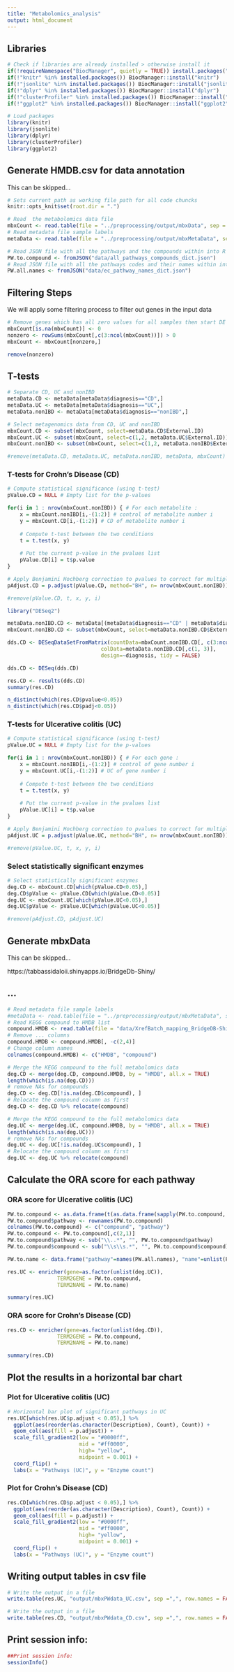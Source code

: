 ```yaml
---
title: "Metabolomics_analysis"
output: html_document
---
```


## Libraries

```r
# Check if libraries are already installed > otherwise install it
if(!requireNamespace("BiocManager", quietly = TRUE)) install.packages("BiocManager",repos = "http://cran.us.r-project.org")
if(!"knitr" %in% installed.packages()) BiocManager::install("knitr")
if(!"jsonlite" %in% installed.packages()) BiocManager::install("jsonlite")
if(!"dplyr" %in% installed.packages()) BiocManager::install("dplyr")
if(!"clusterProfiler" %in% installed.packages()) BiocManager::install("clusterProfiler")
if(!"ggplot2" %in% installed.packages()) BiocManager::install("ggplot2")

# Load packages
library(knitr)
library(jsonlite)
library(dplyr)
library(clusterProfiler)
library(ggplot2)
```

## Generate HMDB.csv for data annotation

This can be skipped...

```r
# Sets current path as working file path for all code chuncks
knitr::opts_knit$set(root.dir = ".")

# Read  the metabolomics data file
mbxCount <- read.table(file = "../preprocessing/output/mbxData", sep = '\t', header = TRUE)
# Read metadata file sample labels
metaData <- read.table(file = "../preprocessing/output/mbxMetaData", sep = '\t', stringsAsFactors = TRUE, header = TRUE)

# Read JSON file with all the pathways and the compounds within into R object
PW.to.compound <- fromJSON("data/all_pathways_compounds_dict.json")
# Read JSON file with all the pathways codes and their names within into R object
PW.all.names <- fromJSON("data/ec_pathway_names_dict.json")

```
## Filtering Steps

We will apply some filtering process to filter out genes in the input data

```r
# Remove genes which has all zero values for all samples then start DE analysis
mbxCount[is.na(mbxCount)] <- 0
nonzero <- rowSums(mbxCount[,c(3:ncol(mbxCount))]) > 0
mbxCount <- mbxCount[nonzero,]

remove(nonzero)
```

## T-tests

```r
# Separate CD, UC and nonIBD
metaData.CD <- metaData[metaData$diagnosis=="CD",]
metaData.UC <- metaData[metaData$diagnosis=="UC",]
metaData.nonIBD <- metaData[metaData$diagnosis=="nonIBD",]

# Select metagenomics data from CD, UC and nonIBD
mbxCount.CD <- subset(mbxCount, select=metaData.CD$External.ID)
mbxCount.UC <- subset(mbxCount, select=c(1,2, metaData.UC$External.ID))
mbxCount.nonIBD <- subset(mbxCount, select=c(1,2, metaData.nonIBD$External.ID))

#remove(metaData.CD, metaData.UC, metaData.nonIBD, metaData, mbxCount)
```

### T-tests for Crohn's Disease (CD)

```r
# Compute statistical significance (using t-test)
pValue.CD = NULL # Empty list for the p-values

for(i in 1 : nrow(mbxCount.nonIBD)) { # For each metabolite : 
	x = mbxCount.nonIBD[i,-(1:2)] # control of metabolite number i
	y = mbxCount.CD[i,-(1:2)] # CD of metabolite number i
	
	# Compute t-test between the two conditions
	t = t.test(x, y)
	
	# Put the current p-value in the pvalues list
	pValue.CD[i] = t$p.value
}

# Apply Benjamini Hochberg correction to pvalues to correct for multiple testing
pAdjust.CD = p.adjust(pValue.CD, method="BH", n= nrow(mbxCount.nonIBD))

#remove(pValue.CD, t, x, y, i)
```

```r
library("DESeq2")

metaData.nonIBD.CD <- metaData[(metaData$diagnosis=="CD" | metaData$diagnosis=="nonIBD"),]
mbxCount.nonIBD.CD <- subset(mbxCount, select=metaData.nonIBD.CD$External.ID)

dds.CD <- DESeqDataSetFromMatrix(countData=mbxCount.nonIBD.CD[, c(3:ncol(mbxCount.nonIBD.CD))], 
                              colData=metaData.nonIBD.CD[,c(1, 3)], 
                              design=~diagnosis, tidy = FALSE)

dds.CD <- DESeq(dds.CD)

res.CD <- results(dds.CD)
summary(res.CD)

n_distinct(which(res.CD$pvalue<0.05))
n_distinct(which(res.CD$padj<0.05))
```


### T-tests for Ulcerative colitis (UC)

```r
# Compute statistical significance (using t-test)
pValue.UC = NULL # Empty list for the p-values

for(i in 1 : nrow(mbxCount.nonIBD)) { # For each gene : 
	x = mbxCount.nonIBD[i,-(1:2)] # control of gene number i
	y = mbxCount.UC[i,-(1:2)] # UC of gene number i
	
	# Compute t-test between the two conditions
	t = t.test(x, y)
	
	# Put the current p-value in the pvalues list
	pValue.UC[i] = t$p.value
}

# Apply Benjamini Hochberg correction to pvalues to correct for multiple testing
pAdjust.UC = p.adjust(pValue.UC, method="BH", n= nrow(mbxCount.nonIBD))

#remove(pValue.UC, t, x, y, i)
```


### Select statistically significant enzymes

```r
# Select statistically significant enzymes
deg.CD <- mbxCount.CD[which(pValue.CD<0.05),]
deg.CD$pValue <- pValue.CD[which(pValue.CD<0.05)]
deg.UC <- mbxCount.UC[which(pValue.UC<0.05),]
deg.UC$pValue <- pValue.UC[which(pValue.UC<0.05)]

#remove(pAdjust.CD, pAdjust.UC)
```

## Generate mbxData

This can be skipped...

https://tabbassidaloii.shinyapps.io/BridgeDb-Shiny/


## ...

```r
# Read metadata file sample labels
#metaData <- read.table(file = "../preprocessing/output/mbxMetaData", sep = '\t', stringsAsFactors = TRUE, header = TRUE)
# Read KEGG compound to HMDB list
compound.HMDB <- read.table(file = "data/XrefBatch_mapping_BridgeDB-Shiny.csv", sep = ',', header = TRUE)
# Remove ... columns
compound.HMDB <- compound.HMDB[, -c(2,4)]
# Change column names
colnames(compound.HMDB) <- c("HMDB", "compound")
```

```r
# Merge the KEGG compound to the full metabolomics data
deg.CD <- merge(deg.CD, compound.HMDB, by = "HMDB", all.x = TRUE)
length(which(is.na(deg.CD)))
# remove NAs for compounds
deg.CD <- deg.CD[!is.na(deg.CD$compound), ]
# Relocate the compound column as first
deg.CD <- deg.CD %>% relocate(compound)

# Merge the KEGG compound to the full metabolomics data
deg.UC <- merge(deg.UC, compound.HMDB, by = "HMDB", all.x = TRUE)
length(which(is.na(deg.UC)))
# remove NAs for compounds
deg.UC <- deg.UC[!is.na(deg.UC$compound), ]
# Relocate the compound column as first
deg.UC <- deg.UC %>% relocate(compound)

```

## Calculate the ORA score for each pathway


### ORA score for Ulcerative colitis (UC)


```r

PW.to.compound <- as.data.frame(t(as.data.frame(sapply(PW.to.compound, rbind))))
PW.to.compound$pathway <- rownames(PW.to.compound)
colnames(PW.to.compound) <- c("compound", "pathway")
PW.to.compound <- PW.to.compound[,c(2,1)]
PW.to.compound$pathway <- sub("\\..*", "", PW.to.compound$pathway)
PW.to.compound$compound <- sub("\\s\\s.*", "", PW.to.compound$compound)

PW.to.name <- data.frame("pathway"=names(PW.all.names), "name"=unlist(PW.all.names))

res.UC <- enricher(gene=as.factor(unlist(deg.UC)),
                TERM2GENE = PW.to.compound,
                TERM2NAME = PW.to.name)

summary(res.UC)
```


### ORA score for Crohn's Disease (CD)

```r
res.CD <- enricher(gene=as.factor(unlist(deg.CD)),
                TERM2GENE = PW.to.compound,
                TERM2NAME = PW.to.name)

summary(res.CD)
```

## Plot the results in a horizontal bar chart

### Plot for Ulcerative colitis (UC)


```r
# Horizontal bar plot of significant pathways in UC
res.UC[which(res.UC$p.adjust < 0.05),] %>% 
  ggplot(aes(reorder(as.character(Description), Count), Count)) + 
  geom_col(aes(fill = p.adjust)) + 
  scale_fill_gradient2(low = "#0000ff", 
                       mid = "#ff0000",
                       high= "yellow",
                       midpoint = 0.001) +
  coord_flip() + 
  labs(x = "Pathways (UC)", y = "Enzyme count")
```


### Plot for Crohn's Disease (CD)

```r
res.CD[which(res.CD$p.adjust < 0.05),] %>% 
  ggplot(aes(reorder(as.character(Description), Count), Count)) + 
  geom_col(aes(fill = p.adjust)) + 
  scale_fill_gradient2(low = "#0000ff", 
                       mid = "#ff0000",
                       high= "yellow",
                       midpoint = 0.001) +
  coord_flip() + 
  labs(x = "Pathways (UC)", y = "Enzyme count")
```

## Writing output tables in csv file

```r
# Write the output in a file
write.table(res.UC, "output/mbxPWdata_UC.csv", sep =",", row.names = FALSE)

# Write the output in a file
write.table(res.CD, "output/mbxPWdata_CD.csv", sep =",", row.names = FALSE)
```


## Print session info:

```r
##Print session info:
sessionInfo()
```
